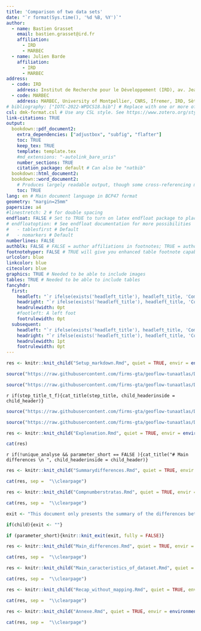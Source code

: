 ```yaml
---
title: 'Comparison of two data sets'
date: "`r format(Sys.time(), '%d %B, %Y')`"
author:
  - name: Bastien Grasset
    email: bastien.grasset@ird.fr
    affiliation:
      - IRD
      - MARBEC
  - name: Julien Barde
    affiliation:
      - IRD
      - MARBEC
address:
  - code: IRD
    address: Institut de Recherche pour le Développement (IRD), av. Jean Monnet, CS 30171, 34203 Sète cédex, France
  - code: MARBEC
    address: MARBEC, University of Montpellier, CNRS, Ifremer, IRD, Sète, France
# bibliography: ["IOTC-2022-WPDCS18.bib"] # Replace with one or more of your own bibtex files. Better BibTeX for Zotero is your friend
csl: dmk-format.csl # Use any CSL style. See https://www.zotero.org/styles for a good list. Ignored if citation_package: natbib
link-citations: TRUE
output:
  bookdown::pdf_document2:
    extra_dependencies: ["adjustbox", "subfig", "flafter"]
    toc: TRUE
    keep_tex: TRUE
    template: template.tex
    #md_extensions: "-autolink_bare_uris"
    number_sections: TRUE
    citation_package: default # Can also be "natbib"
  bookdown::html_document2:
  bookdown::word_document2: 
    # Produces largely readable output, though some cross-referencing may fail. Useful for collaboration.
    toc: TRUE
lang: en # Main document language in BCP47 format
geometry: "margin=25mm"
papersize: a4
#linestretch: 2 # for double spacing
endfloat: FALSE # Set to TRUE to turn on latex endfloat package to place figures and tables at end of document
# endfloatoption: # See endfloat documentation for more possibilities
#   - tablesfirst # Default
#   - nomarkers # Default
numberlines: FALSE
authblk: FALSE # FALSE = author affiliations in footnotes; TRUE = author affiliations in a block below author names
footnotehyper: FALSE # TRUE will give you enhanced table footnote capabilities. Set to FALSE to be able to use French blocks. Needed due to what appears to be a latex bug.
urlcolor: blue
linkcolor: blue
citecolor: blue
graphics: TRUE # Needed to be able to include images
tables: TRUE # Needed to be able to include tables
fancyhdr:
  first:
    headleft: "`r ifelse(exists('headleft_title'), headleft_title, 'Comparaison')`"
    headright: "`r ifelse(exists('headleft_title'), headleft_title, 'Comparaison')`"
    headrulewidth: 0pt
    #footleft: A left foot
    footrulewidth: 0pt
  subsequent:
    headleft: "`r ifelse(exists('headleft_title'), headleft_title, 'Comparaison')`"
    headright: "`r ifelse(exists('headleft_title'), headleft_title, 'Comparaison')`"
    headrulewidth: 1pt
    footrulewidth: 0pt
---
```



```r

res <- knitr::knit_child("Setup_markdown.Rmd", quiet = TRUE, envir = environment())

```

```r

source("https://raw.githubusercontent.com/firms-gta/geoflow-tunaatlas/Developement/Analysis_markdown/functions/Functions_markdown.R", local = TRUE)

```


```r

source("https://raw.githubusercontent.com/firms-gta/geoflow-tunaatlas/Developement/Analysis_markdown/functions/Parameters_settings.R", local = TRUE)

```

`r if(step_title_t_f){cat_title(step_title, child_headerinside = child_header)}`

```r

source("https://raw.githubusercontent.com/firms-gta/geoflow-tunaatlas/Developement/Analysis_markdown/functions/file_formatting.R", local = TRUE)

```


```r

source("https://raw.githubusercontent.com/firms-gta/geoflow-tunaatlas/Developement/Analysis_markdown/functions/Groupping_differences.R", local = TRUE)

```

```r

res <- knitr::knit_child("Explenation.Rmd", quiet = TRUE, envir = environment())

cat(res)

```

`r if(!unique_analyse && parameter_short == FALSE ){cat_title("# Main differences \n ", child_headerinside = child_header)}`


```r

res <- knitr::knit_child("Summarydifferences.Rmd", quiet = TRUE, envir = environment())

cat(res, sep =  "\\clearpage")

```

```r

res <- knitr::knit_child("Compnumberstratas.Rmd", quiet = TRUE, envir = environment())

cat(res, sep =  "\\clearpage")

```

```r

exit <- "This document only presents the summary of the differences between the two datasets. If you need a more detailed summary please provide FALSE as argument for the 'short' parameter"

if(child){exit <- ""}

if (parameter_short){knitr::knit_exit(exit, fully = FALSE)}


```

```r

res <- knitr::knit_child("Main_differences.Rmd", quiet = TRUE, envir = environment())

cat(res, sep =  "\\clearpage")

```

```r

res <- knitr::knit_child("Main_caracteristics_of_dataset.Rmd", quiet = TRUE, envir = environment())

cat(res, sep =  "\\clearpage")

```

\clearpage


```r

res <- knitr::knit_child("Recap_without_mapping.Rmd", quiet = TRUE, envir = environment())

cat(res, sep =  "\\clearpage")

```


\clearpage

```r

res <- knitr::knit_child("Annexe.Rmd", quiet = TRUE, envir = environment())

cat(res, sep =  "\\clearpage")

```

\clearpage

